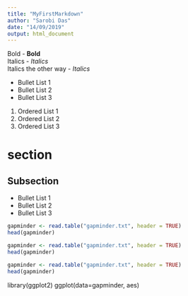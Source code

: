 ---
title: "MyFirstMarkdown"
author: "Sarobi Das"
date: "14/09/2019"
output: html_document
---

Bold - **Bold**  
Italics - _Italics_  
Italics the other way - *Italics*  

- Bullet List 1
- Bullet List 2
- Bullet List 3

1. Ordered List 1
5. Ordered List 2
1. Ordered List 3

# section
## Subsection
* Bullet List 1
* Bullet List 2
* Bullet List 3

```{r first_chunk}
gapminder <- read.table("gapminder.txt", header = TRUE)
head(gapminder)
```

```{r first_chunk2}
gapminder <- read.table("gapminder.txt", header = TRUE)
head(gapminder)
```

```{r first_chunk3, echo=FALSE, results='hide', eval=FALSE, warning=FALSE}
gapminder <- read.table("gapminder.txt", header = TRUE)
head(gapminder)
```

library(ggplot2)
ggplot(data=gapminder, aes)
